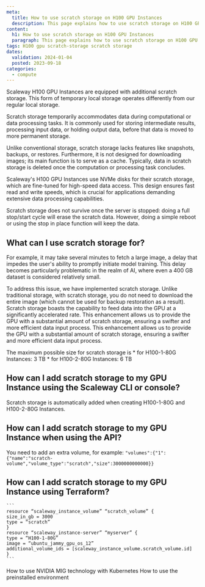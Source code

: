 ```yaml
---
meta:
  title: How to use scratch storage on H100 GPU Instances
  description: This page explains how to use scratch storage on H100 GPU Instances
content:
  h1: How to use scratch storage on H100 GPU Instances
  paragraph: This page explains how to use scratch storage on H100 GPU Instances
tags: H100 gpu scratch-storage scratch storage
dates:
  validation: 2024-01-04
  posted: 2023-09-18
categories:
  - compute
---
```


Scaleway H100 GPU Instances are equipped with additional scratch storage. This form of temporary local storage operates differently from our regular local storage.

Scratch storage temporarily accommodates data during computational or data processing tasks. It is commonly used for storing intermediate results, processing input data, or holding output data, before that data is moved to more permanent storage.

Unlike conventional storage, scratch storage lacks features like snapshots, backups, or restores. Furthermore, it is not designed for downloading images; its main function is to serve as a cache. Typically, data in scratch storage is deleted once the computation or processing task concludes.

Scaleway's H100 GPU Instances use NVMe disks for their scratch storage, which are fine-tuned for high-speed data access. This design ensures fast read and write speeds, which is crucial for applications demanding extensive data processing capabilities.

<Message type="note">
  Scratch storage does not survive once the server is stopped: doing a full stop/start cycle will erase the scratch data. However, doing a simple reboot or using the stop in place function will keep the data.
</Message>

## What can I use scratch storage for?

For example, it may take several minutes to fetch a large image, a delay that impedes the user's ability to promptly initiate model training.
This delay becomes particularly problematic in the realm of AI, where even a 400 GB dataset is considered relatively small.

To address this issue, we have implemented scratch storage. Unlike traditional storage, with scratch storage, you do not need to download the entire image (which cannot be used for backup restoration as a  result). Scratch storage boasts the capability to feed data into the GPU at a significantly accelerated rate. This enhancement allows us to provide the GPU with a substantial amount of scratch storage, ensuring a swifter and more efficient data input process.
This enhancement allows us to provide the GPU with a substantial amount of scratch storage, ensuring a swifter and more efficient data input process.

<Message type="note">
      The maximum possible size for scratch storage is
      * for H100-1-80G Instances: 3 TB
      * for H100-2-80G Instances: 6 TB
</Message>

## How can I add scratch storage to my GPU Instance using the Scaleway CLI or console?
Scratch storage is automatically added when creating H100-1-80G and H100-2-80G Instances.

## How can I add scratch storage to my GPU Instance when using the API?
You need to add an extra volume, for example:
    ```
    "volumes":{"1":{"name":"scratch-volume","volume_type":"scratch","size":3000000000000}}
    ```

## How can I add scratch storage to my GPU Instance using Terraform?
    ```
    resource “scaleway_instance_volume” “scratch_volume” {
    size_in_gb = 3000
    type = “scratch”
    }
    resource “scaleway_instance-server” “myserver” {
    type = “H100-1-80G”
    image = “ubuntu_jammy_gpu_os_12”
    additional_volume_ids = [scaleway_instance_volume.scratch_volume.id]
    }
    ```


<Navigation title="See also">
  <PreviousButton to="/compute/gpu/how-to/use-mig-with-kubernetes/">How to use NVIDIA MIG technology with Kubernetes</PreviousButton>
  <NextButton to="/compute/gpu/how-to/use-preinstalled-env/">How to use the preinstalled environment</NextButton>
</Navigation>